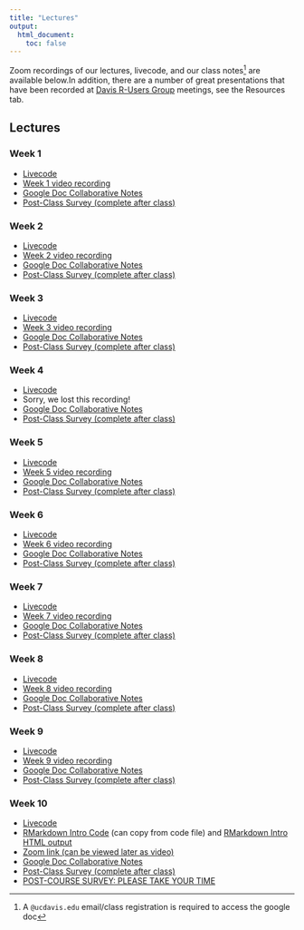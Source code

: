 ```yaml
---
title: "Lectures"
output:
  html_document:
    toc: false
---
```


Zoom recordings of our lectures, livecode, and our class notes^[A `@ucdavis.edu` email/class registration is required to access the google doc] are available below.In addition, there are a number of great presentations that have been recorded at [Davis R-Users Group](http://d-rug.github.io/) meetings, see the Resources tab.

## Lectures {.tabset .tabset-fade}

### Week 1

* <a href="https://dl.dropboxusercontent.com/s/tzri5n40tt4apt2/Week01.R?dl=0" target="_blank">Livecode</a>
* <a href="https://www.youtube.com/watch?v=fHxYgthoPJs" target="_blank">Week 1 video recording</a>
* <a href="https://docs.google.com/document/d/1Qn9MHQuCqkMmNFtSi3A3puMEEif3FOUevGnQ7Zb5G8s/edit?usp=sharing" target="_blank">Google Doc Collaborative Notes</a>
* <a href="https://docs.google.com/forms/d/e/1FAIpQLSckEg0FR8czE9vFtG2SCE8MZYkPYu6sgzdqx9FoNOdvFWSD1Q/viewform?usp=sf_link" target="_blank">Post-Class Survey (complete after class)</a>

### Week 2

* <a href="https://dl.dropboxusercontent.com/s/1bncm70aaozhx4l/Week02.R?dl=0" target="_blank">Livecode</a>
* <a href="https://www.youtube.com/watch?v=tr4vjTBRY28" target="_blank">Week 2 video recording</a>
* <a href="https://docs.google.com/document/d/18x5hZpA7M0FTNDn0hWA5HV4MyxAC5yZyzVwzXu5oV_0/edit?usp=sharing" target="_blank">Google Doc Collaborative Notes</a>
* <a href="https://docs.google.com/forms/d/e/1FAIpQLSckEg0FR8czE9vFtG2SCE8MZYkPYu6sgzdqx9FoNOdvFWSD1Q/viewform?usp=sf_link" target="_blank">Post-Class Survey (complete after class)</a>

### Week 3

* <a href="https://dl.dropboxusercontent.com/s/lndh6xewxgijzn6/Week03.R?dl=0" target="_blank">Livecode</a>
* <a href="https://youtu.be/qvaH_Icc4NQ" target="_blank">Week 3 video recording</a>
* <a href="https://docs.google.com/document/d/17cXpETCPatph_tmTXrrCo9o23tFq8fDw7E_2wOcFU6o/edit?usp=sharing" target="_blank">Google Doc Collaborative Notes</a>
* <a href="https://docs.google.com/forms/d/e/1FAIpQLSckEg0FR8czE9vFtG2SCE8MZYkPYu6sgzdqx9FoNOdvFWSD1Q/viewform?usp=sf_link" target="_blank">Post-Class Survey (complete after class)</a>

### Week 4

* <a href="https://dl.dropboxusercontent.com/s/4i8o1v7zwgdekiv/Week04.R?dl=0" target="_blank">Livecode</a>
* Sorry, we lost this recording!
* <a href="https://docs.google.com/document/d/1S7hjwuNfpsPc-FCRjo3tkI-ycab3H3Dr1WV7N-5ONxA/edit?usp=sharing" target="_blank">Google Doc Collaborative Notes</a>
* <a href="https://docs.google.com/forms/d/e/1FAIpQLSckEg0FR8czE9vFtG2SCE8MZYkPYu6sgzdqx9FoNOdvFWSD1Q/viewform?usp=sf_link" target="_blank">Post-Class Survey (complete after class)</a>

### Week 5

* <a href="https://dl.dropboxusercontent.com/s/xnbt9kp2isrdqhr/Week05.R?dl=0" target="_blank">Livecode</a>
* <a href="https://youtu.be/ropTf8D4IF4" target="_blank">Week 5 video recording</a>
* <a href="https://docs.google.com/document/d/1a32lXEegQtNDpM1WWIAStGjM6i2xQ0KuuPFsMezM5EY/edit?usp=sharing" target="_blank">Google Doc Collaborative Notes</a>
* <a href="https://docs.google.com/forms/d/e/1FAIpQLSckEg0FR8czE9vFtG2SCE8MZYkPYu6sgzdqx9FoNOdvFWSD1Q/viewform?usp=sf_link" target="_blank">Post-Class Survey (complete after class)</a>


### Week 6

* <a href="https://dl.dropboxusercontent.com/s/ups7vdhegceehy4/Week06.R?dl=0" target="_blank">Livecode</a>
* <a href="https://www.youtube.com/watch?v=1FiOSvJEJFY" target="_blank">Week 6 video recording</a>
* <a href="https://docs.google.com/document/d/1aVk6-88d66ZXOPwCxdRDWwIjztozKMXQqnNIe9vgLRc/edit?usp=sharing" target="_blank">Google Doc Collaborative Notes</a>
* <a href="https://docs.google.com/forms/d/e/1FAIpQLSckEg0FR8czE9vFtG2SCE8MZYkPYu6sgzdqx9FoNOdvFWSD1Q/viewform?usp=sf_link" target="_blank">Post-Class Survey (complete after class)</a>

### Week 7

* <a href="https://dl.dropboxusercontent.com/s/hdq4spww650cy2f/Week07.R?dl=0" target="_blank">Livecode</a>
* <a href="https://youtu.be/dFRcnsdHLnw" target="_blank">Week 7 video recording</a>
* <a href="https://docs.google.com/document/d/10twqshouUqOb4kr22AvveSHI1atg_Oh_Zo1f8AqpBeo/edit?usp=sharing" target="_blank">Google Doc Collaborative Notes</a>
* <a href="https://docs.google.com/forms/d/e/1FAIpQLSckEg0FR8czE9vFtG2SCE8MZYkPYu6sgzdqx9FoNOdvFWSD1Q/viewform?usp=sf_link" target="_blank">Post-Class Survey (complete after class)</a>


### Week 8

* <a href="https://dl.dropboxusercontent.com/s/vutfx0xrlfofqop/Week08.R?dl=0" target="_blank">Livecode</a>
* <a href="https://youtu.be/VgB6WoRXjVM" target="_blank">Week 8 video recording</a>
* <a href="https://docs.google.com/document/d/1BOYvHmlq0_MrDXYlj_PL-Ibd9kGb1WMhpsqcG7WkLSc/edit?usp=sharing" target="_blank">Google Doc Collaborative Notes</a>
* <a href="https://docs.google.com/forms/d/e/1FAIpQLSckEg0FR8czE9vFtG2SCE8MZYkPYu6sgzdqx9FoNOdvFWSD1Q/viewform?usp=sf_link" target="_blank">Post-Class Survey (complete after class)</a>


### Week 9

* <a href="https://dl.dropboxusercontent.com/s/43xyeq2xbpgfzed/Week09.R?dl=0" target="_blank">Livecode</a>
* <a href="https://youtu.be/7btb4crVuzc" target="_blank">Week 9 video recording</a>
* <a href="https://docs.google.com/document/d/1BsPJDXYmWwJLt4DrNiQo7QE6Lz_wUUgngYjUw8AThYg/edit?usp=sharing" target="_blank">Google Doc Collaborative Notes</a>
* <a href="https://docs.google.com/forms/d/e/1FAIpQLSckEg0FR8czE9vFtG2SCE8MZYkPYu6sgzdqx9FoNOdvFWSD1Q/viewform?usp=sf_link" target="_blank">Post-Class Survey (complete after class)</a>


### Week 10

* <a href="https://dl.dropboxusercontent.com/s/cjp0m9cwatrqjl5/Week10.R?dl=0" target="_blank">Livecode</a>
* [RMarkdown Intro Code](https://github.com/gge-ucd/R-DAVIS/blob/master/Rmd_intro.Rmd) (can copy from code file) and [RMarkdown Intro HTML output](Rmd_intro.html)  
* <a href="https://ucdavis.zoom.us/j/99874276705?pwd=VjVvckVpU2NjMUx0YnJaZUQxZ3p0dz09" target="_blank">Zoom link (can be viewed later as video)</a>
* <a href="https://docs.google.com/document/d/13a1x5WedlcVja-TSnC8n3uUoIBrSQ4AfoLMg5uyR2DI/edit?usp=sharing" target="_blank">Google Doc Collaborative Notes</a>
* <a href="https://docs.google.com/forms/d/e/1FAIpQLSckEg0FR8czE9vFtG2SCE8MZYkPYu6sgzdqx9FoNOdvFWSD1Q/viewform?usp=sf_link" target="_blank">Post-Class Survey (complete after class)</a>
* <a href="https://forms.gle/PAbLdiaGwT4ejtAU6" target="_blank">POST-COURSE SURVEY: PLEASE TAKE YOUR TIME</a>
